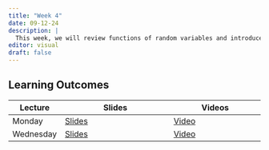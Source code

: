 ```yaml
---
title: "Week 4"
date: 09-12-24
description: |
  This week, we will review functions of random variables and introduce the idea of sampling distributions and Central Limit Theorem.
editor: visual
draft: false
---
```


## Learning Outcomes

| Lecture   | Slides                                       | Videos                                |
|---------------|-------------------------------|--------------------------|
| Monday    | [Slides](https://m453.inqs.info/lectures/4a) | [Video](https://youtu.be/IkkGXur7DWQ) |
| Wednesday | [Slides](https://m453.inqs.info/lectures/4b) | [Video](https://youtu.be/V9wj_e5tl28) |
